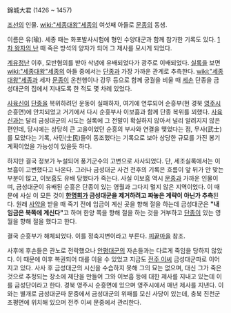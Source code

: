 錦城大君
(1426 ~ 1457)

[[조선]]의 인물. [[wiki:"세종대왕"세종]]의 여섯째 아들로 [[문종]]의 동생.

이름은 유(瑜). 세종 때는 화포발사시험에 형인 수양대군과 함께 참가한 기록도 있다. [[1차 왕자의 난]] 때 죽은 방석의 양자가 되어 그 제사를 모시게 되었다. 

[[계유정난]] 이후, 모반혐의를 받아 삭녕에 유배되었다가 광주로 이배되었다. [[실록]]을 보면 [[wiki:"세종대왕"세종]]의 아들 중에서는 [[단종]]과 가장 가까운 관계로 추측한다. [[wiki:"세종대왕"세종]]과 세자 [[문종]]이 온천행이나 강무 등으로 함께 궁궐을 비울 때 [[세손]] 단종을 금성대군의 집에서 지내도록 한 적도 몇 차례 있었다. 

[[사육신]]이 [[단종]]을 복위하려던 운동이 실패하자, 여기에 연루되어 순흥부(현 경북 [[영주시]] 순흥면)에 안치되었고 거기에서 다시 순흥부사 이보흠과 함께 단종 복위를 꾀했다. [[사육신]]과는 달리 금성대군의 시도는 실록에 그 전말이 확실하지 않아서 널리 알려지지 않은 편인데, 당시에는 상당히 큰 고을이었던 순흥의 부사와 연결을 맺었다는 점, 무사(武士)를 모았다는 기록, 사민(士民)들이 동조했다는 기록으로 보아 상당한 규모를 가진 봉기 계획이었을 가능성이 있을듯 하다.

하지만 결국 정보가 누설되어 풍기군수의 고변으로 사사되었다. 단, 세조실록에서는 이보흠이 고변했다고 나온다. 그러나 금성대군 사건 전후의 기록은 흐름이 앞 뒤가 안 맞는 부분이 많고, 이보흠도 유배 당했다가 죽는다. 사실 이보흠 역시 [[문종]]과 가까운 인물이며, 금성대군이 유배된 순흥은 단종이 있는 영월과 그다지 멀지 않은 지역이었다. 이 때문에 사실 이 모든 것이 '''[[한명회]]가 금성대군을 제거하려고 짜놓은 계략이 아닌가 추측'''된다. 원래 [[사약]]을 받을 때 죽기 전에 임금이 계신 곳을 향해 절을 하는데 금성대군은 '''"내 임금은 북쪽에 계신다"'''고 하며 한양 쪽을 향해 절을 하는 것을 거부하고 [[단종]]이 있는 영월을 향해 절을 했다고 한다.

결국 순흥부가 해체되었다. 이를 정축지변이라고 부른다. [[피끝마을]] 참조.

사후에 후손들은 관노로 전락했으나 [[안평대군]]의 자손들과는 다르게 죽임을 당하지 않았다. 이 때문에 이후 복권되어 대를 이을 수 있었고 지금도 [[전주 이씨]] 금성대군파로 이어지고 있다. 사사 후 금성대군의 시신을 수습하지 못해 그의 묘는 없으며, 대신 그가 죽은 것으로 추정되는 장소에 제단을 만들어 그와 이보흠 등에 대한 제사를 지내고 있는데 이를 금성단이라고 한다. 경북 영주시 순흥면에 있으며 영주시에서 매년 제사를 지낸다. 이와는 별개로 금성대군파 문중에서 금성대군의 위패를 모신 사당이 있는데, 충북 진천군 초평면에 위치해 있으며 전주 이씨 문중에서 관리한다.
